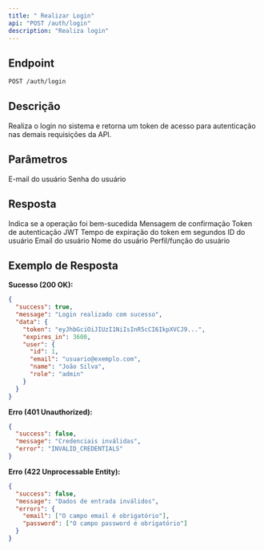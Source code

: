 ```yaml
---
title: " Realizar Login"
api: "POST /auth/login"
description: "Realiza login"
---
```


## Endpoint

<CodeGroup>

```bash Requisição
POST /auth/login
```

</CodeGroup>

## Descrição

Realiza o login no sistema e retorna um token de acesso para autenticação nas demais requisições da API.

## Parâmetros

<ParamField body="email" type="string" required>
  E-mail do usuário
</ParamField>

<ParamField body="password" type="string" required>
  Senha do usuário
</ParamField>

## Resposta

<ResponseField name="success" type="boolean">
  Indica se a operação foi bem-sucedida
</ResponseField>

<ResponseField name="message" type="string">
  Mensagem de confirmação
</ResponseField>

<ResponseField name="data" type="object">
  <Expandable title="properties">
    <ResponseField name="token" type="string">
      Token de autenticação JWT
    </ResponseField>
    <ResponseField name="expires_in" type="number">
      Tempo de expiração do token em segundos
    </ResponseField>
    <ResponseField name="user" type="object">
      <Expandable title="properties">
        <ResponseField name="id" type="number">
          ID do usuário
        </ResponseField>
        <ResponseField name="email" type="string">
          Email do usuário
        </ResponseField>
        <ResponseField name="name" type="string">
          Nome do usuário
        </ResponseField>
        <ResponseField name="role" type="string">
          Perfil/função do usuário
        </ResponseField>
      </Expandable>
    </ResponseField>
  </Expandable>
</ResponseField>

## Exemplo de Resposta

**Sucesso (200 OK):**
```json
{
  "success": true,
  "message": "Login realizado com sucesso",
  "data": {
    "token": "eyJhbGciOiJIUzI1NiIsInR5cCI6IkpXVCJ9...",
    "expires_in": 3600,
    "user": {
      "id": 1,
      "email": "usuario@exemplo.com",
      "name": "João Silva",
      "role": "admin"
    }
  }
}
```

**Erro (401 Unauthorized):**
```json
{
  "success": false,
  "message": "Credenciais inválidas",
  "error": "INVALID_CREDENTIALS"
}
```

**Erro (422 Unprocessable Entity):**
```json
{
  "success": false,
  "message": "Dados de entrada inválidos",
  "errors": {
    "email": ["O campo email é obrigatório"],
    "password": ["O campo password é obrigatório"]
  }
}
```
